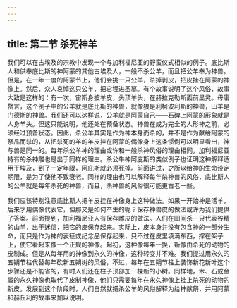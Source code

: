 ```yaml
---
---
---
```

title: 第二节 杀死神羊
---




我们可以在古埃及的宗教中发现一个与加利福尼亚的野蛮仪式相似的例子。底比斯人和供奉底比斯的神阿蒙的其他古埃及人，一般不杀公羊，而且把公羊奉为神兽。但是，在一年一度的阿蒙节上，他们会挑一只公羊，杀掉剥皮，把皮挂在阿蒙的神像上。然后，众人哀悼这只公羊，把它埋进圣墓。有个故事说明了这个风俗，故事大致是这样的：有一次，宙斯身披羊皮，头顶羊头，在赫拉克勒斯面前显灵。毋庸赘言，这个例子中的公羊就是底比斯的神兽，就像狼是利柯波利斯的神兽，山羊是门德斯的神兽。我们还可以这样说，公羊就是阿蒙自己——石碑上阿蒙的形象就是人身羊头。但这只能说明，他还处在预备状态。神兽在成为完全的人形神之前，必须经过预备状态。因此，杀公羊其实是作为神本身而杀的，并不是作为献给阿蒙的祭品而杀的，从把杀死的羊的羊皮挂在阿蒙的偶像身上这条惯例可以明显看出，神与兽是同一的。每年杀公羊神的理由或许和一般杀神风俗的理由相同，加利福尼亚特有的杀神雕也是出于同样的理由。杀公牛神阿庇斯的类似例子也证明这种解释适用于埃及，到了一定年限，阿庇斯就必须死掉。前面讲过，之所以给神的生命设定期限，是为了使他不致衰老。同样的理由也可以解释每年杀神兽的风俗，底比斯人的公羊就是每年杀死的神兽，而且，杀神兽的风俗很可能更古老一些。

我们应该特别注意底比斯人把羊皮挂在神像身上这种做法。如果一开始神是活羊，后来才用偶像代表它，但那又是如何产生的呢？保存神兽皮的做法或许为我们提供了答案。前面提到，加利福尼亚人有保存雕皮的做法。人们在田间杀一只代表谷精的山羊，出于迷信，把它的皮保存起来。实际上，皮本身并没有包含神的一部分生命，而只是作为神的表征或纪念品保存起来，只不过在皮里填满东西，撑在架子上，使它看起来像一个正规的神像。起初，这种像每年一换，新像由杀死的动物的皮制成。但是从每年用的神像到永久的神像，这种转变并不难。我们提过用永久的五朔节柱代替每年砍新五朔树的风俗，不过，每年在五朔节柱上装饰新花新叶这个步骤还是不能省的，有时人们还在柱子顶部加一棵新的小树。同样地，木、石或金属的永久神像也取代了皮制神像，他们只需要每年在永久神像上挂上杀死的动物的新皮。发展到这个阶段时，人们自然就把杀公羊的风俗解释为给神献祭，并用阿蒙和赫丘利的故事来加以说明。
